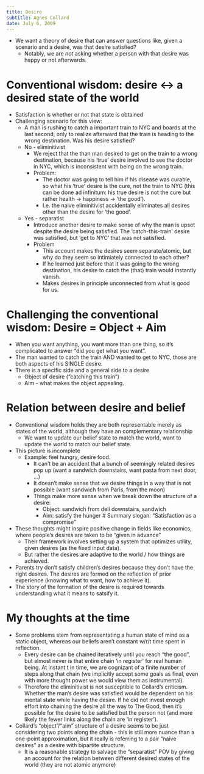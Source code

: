 ```yaml
---
title: Desire
subtitle: Agnes Collard
date: July 6, 2009
---
```



- We want a theory of desire that can answer questions like, given a scenario and a desire, was that desire satisfied?
  - Notably, we are *not* asking whether a person with that desire was happy or not afterwards.

# Conventional wisdom: desire <-> a desired state of the world
  - Satisfaction is whether or not that state is obtained
  - Challenging scenario for this view:
    - A man is rushing to catch a important train to NYC and boards at the last second, only to realize afterward that the train is heading to the wrong destination. Was his desire satisfied?
    - No - eliminitivist
      - We reject that the than man desired to get on the train to a wrong destination, because his 'true' desire involved to see the doctor in NYC, which is inconsistent with being on the wrong train.
      - Problem:
        - The doctor was going to tell him if his disease was curable, so what his 'true' desire is the cure, not the train to NYC (this can be done ad infinitum: his true desire is not the cure but rather health -> happiness -> 'the good').
        - I.e. the naive eliminitivist accidentally eliminates all desires other than the desire for 'the good'.
    - Yes - separatist
      - Introduce another desire to make sense of why the man is upset despite the desire being satisfied. The 'catch-this-train' desire was satisfied, but 'get to NYC' that was not satisfied.
      - Problem
        - This account makes the desires seem separate/atomic, but why do they seem so intimiately connected to each other?
        - If he learned just before that it was going to the wrong destination, his desire to catch the (that) train would instantly vanish.
        - Makes desires in principle unconnected from what is good for us.

# Challenging the conventional wisdom: Desire = Object + Aim
  - When you want anything, you want more than one thing, so it's complicated to answer "did you get what you want".
  - The man wanted to catch the train AND wanted to get to NYC, those are both aspects of his SINGLE desire.
  - There is a specific side and a general side to a desire
    - Object of desire ("catching this train")
    - Aim - what makes the object appealing.

# Relation between desire and belief
  - Conventional wisdom holds they are both representable merely as states of the world, although they have an complementary relationship
    - We want to update our belief state to match the world, want to update the world to match our belief state.
  - This picture is incomplete
    - Example: feel hungry, desire food.
      - It can't be an accident that a bunch of seemingly related desires pop up (want a sandwich downstairs, want pasta from next door, ...)
      - It doesn't make sense that we desire things in a way that is not possible (want sandwich from Paris, from the moon)
      - Things make more sense when we break down the structure of a desire:
        - Object: sandwich from deli downstairs, sandwich
        - Aim: satisfy the hunger
# Summary slogan: "Satisfaction as a compromise"

  - These thoughts might inspire positive change in fields like economics, where people's desires are taken to be "given in advance"
    - Their framework involves setting up a system that optimizes utility, given desires (as the fixed input data).
    - But rather the desires are adaptive to the world / how things are achieved.
  - Parents try don't satisfy children's desires because they don't have the right desires. The desires are formed on the reflection of prior experience (knowing what to want, how to achieve it).
  - The story of the formation of the desire is required towards understanding what it means to satsify it.

# My thoughts at the time
  - Some problems stem from representating a human state of mind as a static object, whereas our beliefs aren't constant w/r/t time spent in reflection.
    - Every desire can be chained iteratively until you reach "the good", but almost never is that entire chain 'in register' for real human being. At instant t in time, we are cognizant of a finite number of steps along that chain (we implicitly accept some goals as final, even with more thought power we would view them as instrumental).
    - Therefore the eliminitivist is not susceptible to Collard's criticism. Whether the man's desire was satisfied would be dependent on his mental state while having the desire. If he did not invest enough effort into chaining the desire all the way to The Good, then it's possible for the desire to be satisfied but the person not (and more likely the fewer links along the chain are 'in register').
  - Collard's "object"/"aim" structure of a desire seems to be just considering two points along the chain - this is still more nuance than a one-point approximation, but it really is referring to a pair "naive desires" as a desire with bipartite structure.
    - It is a reasonable strategy to salvage the "separatist" POV by giving an account for the relation between different desired states of the world (they are not atomic anymore)
